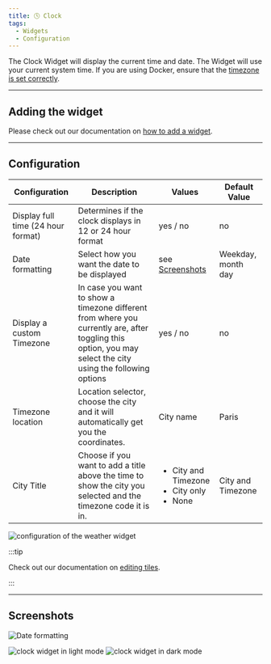 ```yaml
---
title: 🕓 Clock
tags:
  - Widgets
  - Configuration
---
```



The Clock Widget will display the current time and date. The Widget will use your current system time. If you are using Docker, ensure that the [timezone is set correctly](/docs/advanced/environment-variables#timezone-settings).

---

## Adding the widget
Please check out our documentation on [how to add a widget](/docs/introduction/after-the-installation#adding-widgets).

---

## Configuration

| Configuration         | Description | Values | Default Value |
| --------------------- | ----------- | ------ | ------------- |
| Display full time (24 hour format) | Determines if the clock displays in 12 or 24 hour format | yes / no | no |
| Date formatting | Select how you want the date to be displayed | see [Screenshots](#screenshots) | Weekday, month day |
| Display a custom Timezone | In case you want to show a timezone different from where you currently are, after toggling this option, you may select the city using the following options | yes / no | no |
| Timezone location | Location selector, choose the city and it will automatically get you the coordinates. | City name | Paris |
| City Title | Choose if you want to add a title above the time to show the city you selected and the timezone code it is in. | <ul><li>City and Timezone</li><li>City only</li><li>None</li></ul> | City and Timezone |

![configuration of the weather widget](./img/clock/widget-clock-configuration.webp)

:::tip

Check out our documentation on [editing tiles](/docs/introduction/after-the-installation#organizing-and-re-arranging-your-dashboard).

:::

---

## Screenshots

![Date formatting](./img/clock/widget-clock-configuration-date-formatting.webp)

![clock widget in light mode](./img/clock/widget-clock-light-mode.webp)
![clock widget in dark mode](./img/clock/widget-clock-dark-mode.webp)
